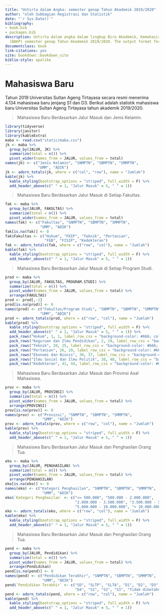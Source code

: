 ```yaml
--- 
title: "Untirta dalam Angka: semester genap Tahun Akademik 2019/2020"
author: "oleh Subbagian Registrasi dan Statistik"
date: "`r Sys.Date()`"
bibliography:
- book.bib
- packages.bib
description: Untirta dalam angka dalam lingkup Biro Akademik, Kemahasiswaan, dan Perencanaan
  (BAKP) semester genap Tahun Akademik 2019/2020. The output format for this example is bookdown::gitbook.
documentclass: book
link-citations: yes
site: bookdown::bookdown_site
biblio-style: apalike
---
```


# Mahasiswa Baru

Tahun 2019 Universitas Sultan Ageng Tirtayasa secara resmi menerima 4.134 mahasiswa baru jenjang S1 dan D3. Berikut adalah statistik mahasiswa baru Universitas Sultan Ageng Tirtayasa tahun akademik 2019/2020.


> Mahasiswa Baru Berdasarkan Jalur Masuk dan Jenis Kelamin.

```r
library(tidyverse)
library(janitor)
library(kableExtra)
maba <- read.csv("static/maba.csv")
jk <- maba %>%
  group_by(JALUR, JK) %>%
  summarize(total = n()) %>%
  pivot_wider(names_from = JALUR, values_from = total)
names(jk) <- c("Jenis Kelamin", "SNMPTN", "SBMPTN", "SMMPTN",
               "UMM", "ADIK")
jk <- adorn_totals(jk, where = c("col", "row"), name = "Jumlah")
kable(jk) %>%
  kable_styling(bootstrap_options = "striped", full_width = F) %>%
  add_header_above(c(" " = 1, "Jalur Masuk" = 5, " " = 1))
```


> Mahasiswa Baru Berdasarkan Jalur Masuk di Setiap Fakultas.

```r
fak <- maba %>%
  group_by(JALUR, FAKULTAS) %>%
  summarize(total = n()) %>%
  pivot_wider(names_from = JALUR, values_from = total)
names(fak) <- c("Fakultas", "SNMPTN", "SBMPTN", "SMMPTN",
                "UMM", "ADIK")
fak[is.na(fak)] <- 0
fak$Fakultas <- c("Hukum", "FKIP", "Teknik", "Pertanian",
                  "FEB", "FISIP", "Kedokteran")
fak <- adorn_totals(fak, where = c("row", "col"), name = "Jumlah")
kable(fak) %>%
  kable_styling(bootstrap_options = "striped", full_width = F) %>%
  add_header_above(c(" " = 1, "Jalur Masuk" = 5, " " = 1))
```


> Mahasiswa Baru Berdasarkan Jalur Masuk di Setiap Program Studi.

```r
prod <- maba %>%
  group_by(JALUR, FAKULTAS, PROGRAM.STUDI) %>%
  summarize(total = n()) %>%
  pivot_wider(names_from = JALUR, values_from = total) %>%
  arrange(FAKULTAS)
prod <- prod[,-1]
prod[is.na(prod)] <- 0
names(prod) <- c("Fakultas/Program Studi", "SNMPTN", "SBMPTN", "SMMPTN",
                "UMM", "ADIK")
prod <- adorn_totals(prod, where = c("row", "col"), name = "Jumlah")
kable(prod) %>%
  kable_styling(bootstrap_options = "striped", full_width = F) %>%
  add_header_above(c(" " = 1, "Jalur Masuk" = 5, " " = 1)) %>%
  pack_rows("Hukum", 1, 1, label_row_css = "background-color: #666; color: #fff;") %>%
  pack_rows("Keguruan dan Ilmu Pendidikan", 2, 19, label_row_css = "background-color: #666; color: #fff;") %>%
  pack_rows("Teknik", 20, 25, label_row_css = "background-color: #666; color: #fff;") %>%
  pack_rows("Pertanian", 26, 29, label_row_css = "background-color: #666; color: #fff;") %>%
  pack_rows("Ekonomi dan Bisnis", 30, 37, label_row_css = "background-color: #666; color: #fff;") %>%
  pack_rows("Ilmu Sosial dan Ilmu Politik", 38, 40, label_row_css = "background-color: #666; color: #fff;") %>%
  pack_rows("Kedokteran", 41, 44, label_row_css = "background-color: #666; color: #fff;")
```


> Mahasiswa Baru Berdasarkan Jalur Masuk dan Provinsi Asal Mahasiswa.

```r
prov <- maba %>%
  group_by(JALUR, PROVINSI) %>%
  summarize(total = n()) %>%
  pivot_wider(names_from = JALUR, values_from = total) %>%
  arrange(PROVINSI)
prov[is.na(prov)] <- 0
names(prov) <- c("Provinsi", "SNMPTN", "SBMPTN", "SMMPTN",
                 "UMM", "ADIK")
prov <- adorn_totals(prov, where = c("row", "col"), name = "Jumlah")
kable(prov) %>%
  kable_styling(bootstrap_options = "striped", full_width = F) %>%
  add_header_above(c(" " = 1, "Jalur Masuk" = 5, " " = 1))
```


> Mahasiswa Baru Berdasarkan Jalur Masuk dan Penghasilan Orang Tua.

```r
eko <- maba %>%
  group_by(JALUR, PENGHASILAN) %>%
  summarize(total = n()) %>%
  pivot_wider(names_from = JALUR, values_from = total) %>%
  arrange(PENGHASILAN)
eko[is.na(eko)] <- 0
names(eko) <- c("Kategori Penghasilan", "SNMPTN", "SBMPTN", "SMMPTN",
                 "UMM", "ADIK")
eko$`Kategori Penghasilan` <- c("<= 500.000", "500.000 - 2.000.000",
                                "2.000.000 - 3.500.000", "3.500.000 - 5.000.000",
                                "5.000.000 - 10.000.000", "> 10.000.000")
eko <- adorn_totals(eko, where = c("row", "col"), name = "Jumlah")
kable(eko) %>%
  kable_styling(bootstrap_options = "striped", full_width = F) %>%
  add_header_above(c(" " = 1, "Jalur Masuk" = 5, " " = 1))
```


> Mahasiswa Baru Berdasarkan Jalur Masuk dan Penghasilan Orang Tua.

```r
pend <- maba %>%
  group_by(JALUR, Pendidikan) %>%
  summarize(total = n()) %>%
  pivot_wider(names_from = JALUR, values_from = total) %>%
  arrange(Pendidikan)
pend[is.na(pend)] <- 0
names(pend) <- c("Pendidikan Terakhir", "SNMPTN", "SBMPTN", "SMMPTN",
                 "UMM", "ADIK")
pend$`Pendidikan Terakhir` <- c("SD", "SLTP", "SLTA", "D1", "D2", "D3",
                                "D4", "S1", "S2", "S3", "Tidak diketahui")
pend <- adorn_totals(pend, where = c("row", "col"), name = "Jumlah")
kable(pend) %>%
  kable_styling(bootstrap_options = "striped", full_width = F) %>%
  add_header_above(c(" " = 1, "Jalur Masuk" = 5, " " = 1))
```




